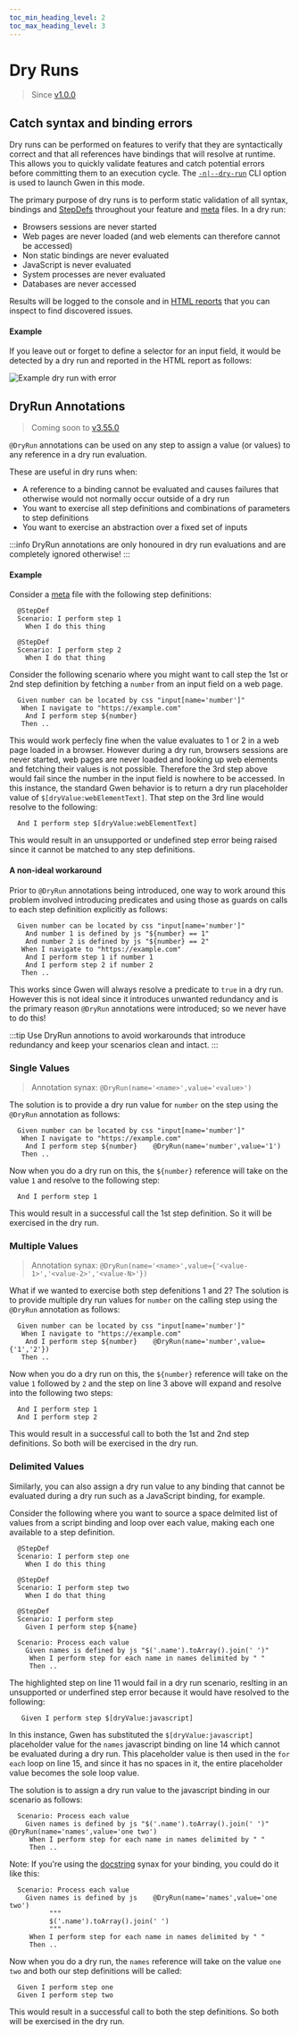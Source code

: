```yaml
--- 
toc_min_heading_level: 2
toc_max_heading_level: 3
---
```



# Dry Runs

> Since [v1.0.0](https://github.com/gwen-interpreter/gwen-web/releases/tag/v1.0.0)

## Catch syntax and binding errors

Dry runs can be performed on features to verify that they are syntactically correct and that all references have bindings that will resolve at runtime. This allows you to quickly validate features and catch potential errors before committing them to an execution cycle. The [`-n|--dry-run`](/docs/cli#gwen-cli-options-dry-run) CLI option is used to launch Gwen in this mode.

The primary purpose of dry runs is to perform static validation of all syntax, bindings and [StepDefs](/docs/meta#stepdefs) throughout your feature and [meta](/docs/meta) files. In a dry run:
- Browsers sessions are never started
- Web pages are never loaded (and web elements can therefore cannot be accessed)
- Non static bindings are never evaluated
- JavaScript is never evaluated
- System processes are never evaluated
- Databases are never accessed

Results will be logged to the console and in [HTML reports](/docs/reports/html) that you can inspect to find discovered issues.

#### Example 

If you leave out or forget to define a selector for an input field, it would be detected by a dry run and reported in the HTML report as follows:

![Example dry run with error](/img/reports/sample-html-dry-run-error.png)

## DryRun Annotations

> Coming soon to [v3.55.0](https://github.com/gwen-interpreter/gwen-web/releases/tag/v3.55.0)

`@DryRun` annotations can be used on any step to assign a value (or values) to any reference in a dry run evaluation.

These are useful in dry runs when: 
- A reference to a binding cannot be evaluated and causes failures that otherwise would not normally occur outside of a dry run
- You want to exercise all step definitions and combinations of parameters to step definitions
- You want to exercise an abstraction over a fixed set of inputs

:::info
DryRun annotations are only honoured in dry run evaluations and are completely ignored otherwise!
:::

#### Example 

Consider a [meta](/docs/meta) file with the following step definitions:

```gherkin
  @StepDef
  Scenario: I perform step 1
    When I do this thing

  @StepDef
  Scenario: I perform step 2
    When I do that thing
```

Consider the following scenario where you might want to call step the 1st or 2nd step definition by fetching a `number` from an input field on a web page.

```gherkin {3}
  Given number can be located by css "input[name='number']"
   When I navigate to "https://example.com"
    And I perform step ${number}
   Then ..
```

This would work perfecly fine when the value evaluates to 1 or 2 in a web page loaded in a browser. However during a dry run, browsers sessions are never started, web pages are never loaded and looking up web elements and fetching their values is not possible. Therefore the 3rd step above would fail since the number in the input field is nowhere to be accessed. In this instance, the standard Gwen behavior is to return a dry run placeholder value of `$[dryValue:webElementText]`. That step on the 3rd line would resolve to the following:

```gherkin
  And I perform step $[dryValue:webElementText]
```

This would result in an unsupported or undefined step error being raised since it cannot be matched to any step definitions.

#### A non-ideal workaround

Prior to `@DryRun` annotations being introduced, one way to work around this problem involved introducing predicates and using those as guards on calls to each step definition explicitly as follows:

``` gherkin {2-3,5-6}
  Given number can be located by css "input[name='number']"
    And number 1 is defined by js "${number} == 1"
    And number 2 is defined by js "${number} == 2"
   When I navigate to "https://example.com"
    And I perform step 1 if number 1
    And I perform step 2 if number 2
   Then ..
```

This works since Gwen will always resolve a predicate to `true` in a dry run. However this is not ideal since it introduces unwanted redundancy and is the primary reason `@DryRun` annotations were introduced; so we never have to do this!

:::tip 
Use DryRun annotions to avoid workarounds that introduce redundancy and keep your scenarios clean and intact.
:::


### Single Values

> Annotation synax: `@DryRun(name='<name>',value='<value>')`

The solution is to provide a dry run value for `number` on the step using the `@DryRun` annotation as follows:

```gherkin {3}
  Given number can be located by css "input[name='number']"
   When I navigate to "https://example.com"
    And I perform step ${number}    @DryRun(name='number',value='1')
   Then ..
```

Now when you do a dry run on this, the `${number}` reference will take on the value `1` and resolve to the following step:

```gherkin
  And I perform step 1
```

This would result in a successful call the 1st step definition. So it will be exercised in the dry run.

### Multiple Values

> Annotation synax: `@DryRun(name='<name>',value={'<value-1>','<value-2>','<value-N>'})`

What if we wanted to exercise both step defenitions 1 and 2? The solution is to provide multiple dry run values for `number` on the calling step using the `@DryRun` annotation as follows:

```gherkin {3} showLineNumbers
  Given number can be located by css "input[name='number']"
   When I navigate to "https://example.com"
    And I perform step ${number}    @DryRun(name='number',value={'1','2'})
   Then ..
```

Now when you do a dry run on this, the `${number}` reference will take on the value `1` followed by `2` and the step on line 3 above will expand and resolve into the following two steps:

```gherkin
  And I perform step 1
  And I perform step 2
```

This would result in a successful call to both the 1st and 2nd step definitions. So both will be exercised in the dry run.

### Delimited Values

Similarly, you can also assign a dry run value to any binding that cannot be evaluated during a dry run such as a JavaScript binding, for example.

Consider the following where you want to source a space delmited list of values from a script binding and loop over each value, making each one available to a step definition.

``` gherkin {11,14-15} showLineNumbers
  @StepDef
  Scenario: I perform step one
    When I do this thing
    
  @StepDef
  Scenario: I perform step two
    When I do that thing

  @StepDef
  Scenario: I perform step
    Given I perform step ${name}

  Scenario: Process each value
    Given names is defined by js "$('.name').toArray().join(' ')"
     When I perform step for each name in names delimited by " "
     Then ..
```

The highlighted step on line 11 would fail in a dry run scenario, reslting in an unsupported or underfined step error because it would have resolved to the following:

``` gherkin
   Given I perform step $[dryValue:javascript]
```

In this instance, Gwen has substituted the `$[dryValue:javascript]` placeholder value for the `names` javascript binding on line 14 which cannot be evaluated during a dry run. This placeholder value is then used in the `for each` loop on line 15, and since it has no spaces in it, the entire placeholder value becomes the sole loop value.

The solution is to assign a dry run value to the javascript binding in our scenario as follows:

``` gherkin {2}
  Scenario: Process each value
    Given names is defined by js "$('.name').toArray().join(' ')"    @DryRun(name='names',value='one two')
     When I perform step for each name in names delimited by " "
     Then ..
```

Note: If you're using the [docstring](/docs/advanced/doc-strings) synax for your binding, you could do it like this:

``` gherkin {2-5}
  Scenario: Process each value
    Given names is defined by js    @DryRun(name='names',value='one two')
          """
          $('.name').toArray().join(' ')
          """
     When I perform step for each name in names delimited by " "
     Then ..
```

Now when you do a dry run, the `names` reference will take on the value `one two` and both our step definitions will be called:

```gherkin
  Given I perform step one
  Given I perform step two
```

This would result in a successful call to both the step definitions. So both will be exercised in the dry run.
